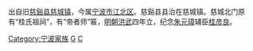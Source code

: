 出自旧[[慈谿县|慈谿县]][[慈城镇|慈城镇]]，今属[[宁波市|宁波市]][[江北区_(宁波市)|江北区]]。慈谿县县治在慈城镇。慈城北门原有“桂氏祖祠”，有“帝者师”匾，[[明朝|明朝]][[洪武|洪武]]四年立，纪念[[朱元璋|朱元璋]]辅臣[[桂彦良|桂彦良]]。

[[Category:宁波家族|Category:宁波家族]]
[[Category:慈谿县人_(江北)|G]]
[[Category:桂姓|C]]